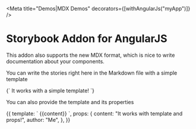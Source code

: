 

<Meta title="Demos|MDX Demos" decorators={[withAngularJs("myApp")]} />

# Storybook Addon for AngularJS

This addon also supports the new MDX format, which is nice to write documentation about your components.

You can write the stories right here in the Markdown file with a simple template

<Preview>
  <Story name="Simple Template" height="120px">
    {`
      <quote-card author="'Me'">
        It works with a simple template!
      </quote-card>
    `}
  </Story>
</Preview>

You can also provide the template and its properties

<Preview>
  <Story name="Template and Props" height="120px">
    {{
      template: `
        <quote-card author="author">
          {{content}}
        </quote-card>
      `,
      props: {
        content: "It works with template and props!",
        author: "Me",
      },
    }}
  </Story>
</Preview>
